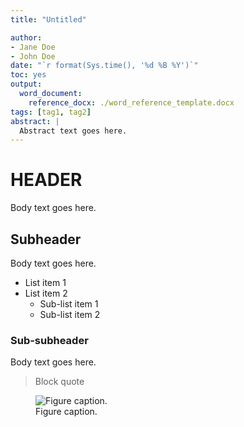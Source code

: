 ```yaml
---
title: "Untitled"

author:
- Jane Doe
- John Doe
date: "`r format(Sys.time(), '%d %B %Y')`"
toc: yes
output:
  word_document:
    reference_docx: ./word_reference_template.docx
tags: [tag1, tag2]
abstract: |
  Abstract text goes here.
---
```


# HEADER

Body text goes here.

## Subheader

Body text goes here.

- List item 1
- List item 2
    - Sub-list item 1
    - Sub-list item 2

### Sub-subheader

Body text goes here.

> Block quote

![Figure caption.](./plots/manuscript/all_venn_ccls.png) 